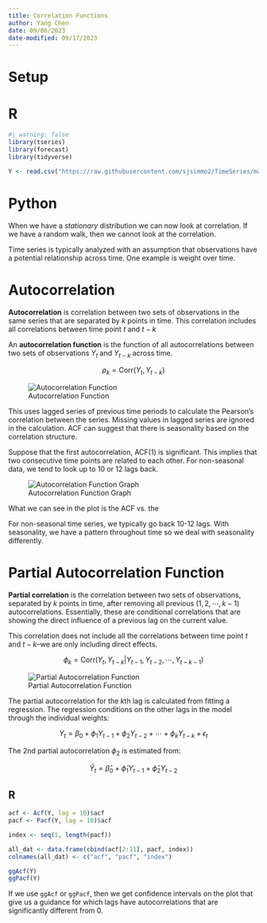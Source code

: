 ```yaml
---
title: Correlation Functions
author: Yang Chen
date: 09/06/2023
date-modified: 09/17/2023
---
```


# Setup {.unnumbered}

:::{.panel-tabset group="language"}
# R

```r
#| warning: false
library(tseries)
library(forecast)
library(tidyverse)

Y <- read.csv("https://raw.githubusercontent.com/sjsimmo2/TimeSeries/master/ar2.csv")
```

# Python

:::

When we have a *stationary* distribution we can now look at correlation. If we have a random walk, then we cannot look at the correlation.

Time series is typically analyzed with an assumption that observations have a potential relationship across time. One example is weight over time.

# Autocorrelation

**Autocorrelation** is correlation between two sets of observations in the same series that are separated by $k$ points in time. This correlation includes all correlations between time point $t$ and $t - k$

An **autocorrelation function** is the function of all autocorrelations between two sets of observations $Y_t$ and $Y_{t-k}$ across time. 

$$
\rho_k = \text{Corr}(Y_t, Y_{t-k})
$$

![Autocorrelation Function](images/autocorrelation-table.png){#fig-acf-table}

This uses lagged series of previous time periods to calculate the Pearson's correlation between the series. Missing values in lagged series are ignored in the calculation. ACF can suggest that there is seasonality based on the correlation structure.

Suppose that the first autocorrelation, ACF(1) is significant. This implies that two consecutive time points are related to each other. For non-seasonal data, we tend to look up to 10 or 12 lags back. 

![Autocorrelation Function Graph](images/autocorrelation-graph.png){#fig-acf-graph}

What we can see in the plot is the ACF vs. the 

For non-seasonal time series, we typically go back 10-12 lags. With seasonality, we have a pattern throughout time so we deal with seasonality differently.

# Partial Autocorrelation Function

**Partial correlation** is the correlation between two sets of observations, separated by $k$ points in time, after removing all previous ($1, 2, \cdots, k-1$) autocorrelations. Essentially, these are conditional correlations that are showing the direct influence of a previous lag on the current value. 

This correlation does not include all the correlations between time point $t$ and $t-k$--we are only including direct effects.

$$
\phi_k = \text{Corr}(Y_t, Y_{t-k} | Y_{t-1}, Y_{t-2}, \cdots, Y_{t-k-1})
$$

![Partial Autocorrelation Function](images/partial-autocorrelation-table.png){#fig-pacf-table}

The partial autocorrelation for the $k$th lag is calculated from fitting a regression. The regression conditions on the other lags in the model through the individual weights:

$$
Y_t = \beta_0 + \phi_1Y_{t-1} + \phi_2Y_{t-2} + \cdots + \phi_kY_{t-k} + \epsilon_t
$$

The 2nd partial autocorrelation $\phi_2$ is estimated from:

$$
\hat{Y}_t = \hat{\beta}_0 + \hat{\phi}_1Y_{t-1} + \hat{\phi}_2Y_{t-2}
$$

:::{.panel-tabset group="language"}
# R

```r
acf <- Acf(Y, lag = 10)$acf
pacf <- Pacf(Y, lag = 10)$acf

index <- seq(1, length(pacf))

all_dat <- data.frame(cbind(acf[2:11], pacf, index))
colnames(all_dat) <- c("acf", "pacf", "index")

ggAcf(Y)
ggPacf(Y)
```

If we use `ggAcf` or `ggPacf`, then we get confidence intervals on the plot that give us a guidance for which lags have autocorrelations that are significantly different from 0.

:::